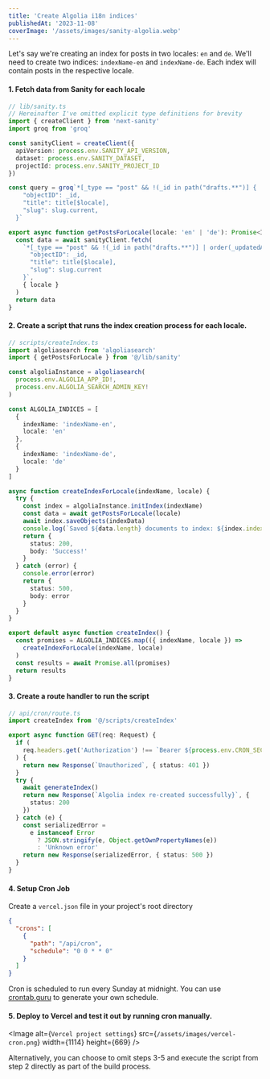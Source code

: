 ```yaml
---
title: 'Create Algolia i18n indices'
publishedAt: '2023-11-08'
coverImage: '/assets/images/sanity-algolia.webp'
---
```


Let's say we're creating an index for posts in two locales: `en` and `de`. We'll need to create two indices: `indexName-en` and `indexName-de`. Each index will contain posts in the respective locale.

#### 1. Fetch data from Sanity for each locale

```ts
// lib/sanity.ts
// Hereinafter I've omitted explicit type definitions for brevity
import { createClient } from 'next-sanity'
import groq from 'groq'

const sanityClient = createClient({
  apiVersion: process.env.SANITY_API_VERSION,
  dataset: process.env.SANITY_DATASET,
  projectId: process.env.SANITY_PROJECT_ID
})

const query = groq`*[_type == "post" && !(_id in path("drafts.**")] {
    "objectID": _id,
    "title": title[$locale],
    "slug": slug.current,
  }`

export async function getPostsForLocale(locale: 'en' | 'de'): Promise<IPost[]> {
  const data = await sanityClient.fetch(
    `*[_type == "post" && !(_id in path("drafts.**")] | order(_updatedAt desc) {
      "objectID": _id,
      "title": title[$locale],
      "slug": slug.current
    }`,
    { locale }
  )
  return data
}
```

#### 2. Create a script that runs the index creation process for each locale.

```ts
// scripts/createIndex.ts
import algoliasearch from 'algoliasearch'
import { getPostsForLocale } from '@/lib/sanity'

const algoliaInstance = algoliasearch(
  process.env.ALGOLIA_APP_ID!,
  process.env.ALGOLIA_SEARCH_ADMIN_KEY!
)

const ALGOLIA_INDICES = [
  {
    indexName: 'indexName-en',
    locale: 'en'
  },
  {
    indexName: 'indexName-de',
    locale: 'de'
  }
]

async function createIndexForLocale(indexName, locale) {
  try {
    const index = algoliaInstance.initIndex(indexName)
    const data = await getPostsForLocale(locale)
    await index.saveObjects(indexData)
    console.log(`Saved ${data.length} documents to index: ${index.indexName}`)
    return {
      status: 200,
      body: 'Success!'
    }
  } catch (error) {
    console.error(error)
    return {
      status: 500,
      body: error
    }
  }
}

export default async function createIndex() {
  const promises = ALGOLIA_INDICES.map(({ indexName, locale }) =>
    createIndexForLocale(indexName, locale)
  )
  const results = await Promise.all(promises)
  return results
}
```

#### 3. Create a route handler to run the script

```ts
// api/cron/route.ts
import createIndex from '@/scripts/createIndex'

export async function GET(req: Request) {
  if (
    req.headers.get('Authorization') !== `Bearer ${process.env.CRON_SECRET}`
  ) {
    return new Response(`Unauthorized`, { status: 401 })
  }
  try {
    await generateIndex()
    return new Response(`Algolia index re-created successfully}`, {
      status: 200
    })
  } catch (e) {
    const serializedError =
      e instanceof Error
        ? JSON.stringify(e, Object.getOwnPropertyNames(e))
        : 'Unknown error'
    return new Response(serializedError, { status: 500 })
  }
}
```

#### 4. Setup Cron Job

Create a `vercel.json` file in your project's root directory

```json
{
  "crons": [
    {
      "path": "/api/cron",
      "schedule": "0 0 * * 0"
    }
  ]
}
```

Cron is scheduled to run every Sunday at midnight. You can use [crontab.guru](https://crontab.guru/) to generate your own schedule.

#### 5. Deploy to Vercel and test it out by running cron manually.

<Image
  alt={`Vercel project settings`}
  src={`/assets/images/vercel-cron.png`}
  width={1114}
  height={669}
/>

<Callout emoji="💡">
  Alternatively, you can choose to omit steps 3-5 and execute the script from
  step 2 directly as part of the build process.
</Callout>
